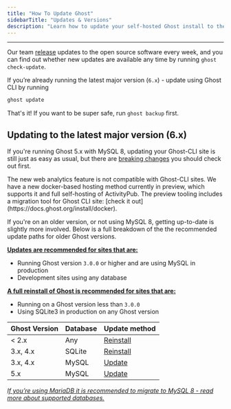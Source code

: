 ```yaml
---
title: "How To Update Ghost"
sidebarTitle: "Updates & Versions"
description: "Learn how to update your self-hosted Ghost install to the latest version"
---
```


---

Our team [release](https://github.com/TryGhost/Ghost/releases) updates to the open source software every week, and you can find out whether new updates are available any time by running `ghost check-update`.

If you’re already running the latest major version (`6.x`) - update using Ghost CLI by running

```bash
ghost update
```

That's it\! If you want to be super safe, run `ghost backup` first.

## Updating to the latest major version (6.x)

If you're running Ghost 5.x with MySQL 8, updating your Ghost-CLI site is still just as easy as usual, but there are [breaking changes](/changes) you should check out first.

<Info>
  The new web analytics feature is not compatible with Ghost-CLI sites. We have a new docker-based hosting method currently in preview, which supports it and full self-hosting of ActivityPub. The preview tooling includes a migration tool for Ghost CLI site: [check it out](https://docs.ghost.org/install/docker).
</Info>

If you're on an older version, or not using MySQL 8, getting up-to-date is slightly more involved. Below is a full breakdown of the the recommended update paths for older Ghost versions.

[**Updates are recommended for sites that are:**](/update-major-version/)

- Running Ghost version `3.0.0` or higher and are using MySQL in production
- Development sites using any database

[**A full reinstall of Ghost is recommended for sites that are:**](/reinstall/)

- Running on a Ghost version less than `3.0.0`
- Using SQLite3 in production on any Ghost version

| Ghost Version | Database | Update method                    |
| ------------- | -------- | -------------------------------- |
| \< 2.x        | Any      | [Reinstall](/reinstall/)         |
| 3.x, 4.x      | SQLite   | [Reinstall](/reinstall/)         |
| 3.x, 4.x      | MySQL    | [Update](/update-major-version/) |
| 5.x           | MySQL    | [Update](/update-major-version/) |

[_If you’re using MariaDB it is recommended to migrate to MySQL 8 - read more about supported databases._](/faq/supported-databases/)